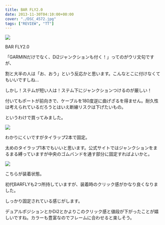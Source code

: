 ---
title: BAR FLY2.0
date: 2013-11-30T04:10:00+00:00
cover: "./DSC_4572.jpg"
tags: ["REVIEW", "TT"]
---

![ ](./DSC_4572.jpg)

BAR FLY2.0

「GARMINだけでなく、Di2ジャンクションも付く！」ってのがウリ文句ですが、

割と大半の人は「お、おう」という反応かと思います。こんなとこに付けなくてもいいですしね…

しかし！ステムが短い人は！ステム下にジャンクションつけるのが厳しい！

付いてもポートが前向きで、ケーブルを180度逆に曲げざるを得ません。耐久性は考えられているだろうとはいえ断線リスクは下げたいもの。

というわけで買ってみました。

![ ](./DSC_4578.jpg)

わかりにくいですがタイラップ2本で固定。

太めのタイラップ1本でもいいと思います。公式サイトではジャンクションをまるまる縛っていますが中央のゴムバンドを通す部分に固定すればよいかと。

![ ](./DSC_4584.jpg)

こちらが装着状態。

初代BARFLYも2つ所持していますが、装着時のクリック感がかなり良くなりました。

しっかり固定されている感じがします。

デュアルポジションとかDi2とかよりこのクリック感と値段が下がったことが嬉しいですね。カラーも豊富なのでフレームに合わせると楽しそう。
